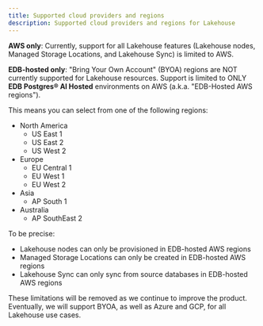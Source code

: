 ```yaml
---
title: Supported cloud providers and regions
description: Supported cloud providers and regions for Lakehouse
---
```


**AWS only**: Currently, support for all Lakehouse features (Lakehouse nodes,
Managed Storage Locations, and Lakehouse Sync) is limited to AWS.

**EDB-hosted only**: "Bring Your Own Account" (BYOA) regions are NOT currently
supported for Lakehouse resources. Support is limited to
ONLY **EDB Postgres® AI Hosted** environments on AWS (a.k.a. "EDB-Hosted AWS regions").

This means you can select from one of the following regions:

* North America
  * US East 1
  * US East 2
  * US West 2
* Europe
  * EU Central 1
  * EU West 1
  * EU West 2
* Asia
  * AP South 1
* Australia
  * AP SouthEast 2

To be precise:

* Lakehouse nodes can only be provisioned in EDB-hosted AWS regions
* Managed Storage Locations can only be created in EDB-hosted AWS regions
* Lakehouse Sync can only sync from source databases in EDB-hosted AWS regions

These limitations will be removed as we continue to improve the product. Eventually,
we will support BYOA, as well as Azure and GCP, for all Lakehouse use cases.

